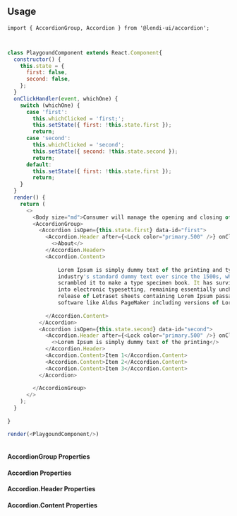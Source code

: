 
## Usage

```
import { AccordionGroup, Accordion } from '@lendi-ui/accordion';
```

```js


class PlaygoundComponent extends React.Component{
  constructor() {
    this.state = {
      first: false,
      second: false,
    };
  }
  onClickHandler(event, whichOne) {
    switch (whichOne) {
      case 'first':
        this.whichClicked = 'first;';
        this.setState({ first: !this.state.first });
        return;
      case 'second':
        this.whichClicked = 'second';
        this.setState({ second: !this.state.second });
        return;
      default:
        this.setState({ first: !this.state.first });
        return;
    }
  }
  render() {
    return (
      <>
        <Body size="md">Consumer will manage the opening and closing of the Accordion</Body>
        <AccordionGroup>
          <Accordion isOpen={this.state.first} data-id="first">
            <Accordion.Header after={<Lock color="primary.500" />} onClick={(event) => this.onClickHandler(event, 'first')}>
              <>About</>
            </Accordion.Header>
            <Accordion.Content>
             
                Lorem Ipsum is simply dummy text of the printing and typesetting industry. Lorem Ipsum has been the
                industry's standard dummy text ever since the 1500s, when an unknown printer took a galley of type and
                scrambled it to make a type specimen book. It has survived not only five centuries, but also the leap
                into electronic typesetting, remaining essentially unchanged. It was popularised in the 1960s with the
                release of Letraset sheets containing Lorem Ipsum passages, and more recently with desktop publishing
                software like Aldus PageMaker including versions of Lorem Ipsum.
             
            </Accordion.Content>
          </Accordion>
          <Accordion isOpen={this.state.second} data-id="second">
            <Accordion.Header after={<Lock color="primary.500" />} onClick={(event) => this.onClickHandler(event, 'second')}>
              <>Lorem Ipsum is simply dummy text of the printing</>
            </Accordion.Header>
            <Accordion.Content>Item 1</Accordion.Content>
            <Accordion.Content>Item 2</Accordion.Content>
            <Accordion.Content>Item 3</Accordion.Content>
          </Accordion>
          
        </AccordionGroup>
      </>
    );
  }
  
}

render(<PlaygoundComponent/>)
            
```

#### AccordionGroup Properties
<PropTable>
  <PropTable.Entry name="children" type="React.ReactNode" description="The AccordionGroup content"/>
  <PropTable.Entry name="isOpen" type="boolean" defaultValue="false" description="To control opening and closing of Accordion Group"/>
</PropTable>


#### Accordion Properties
<PropTable>
  <PropTable.Entry name="children" type="React.ReactNode" description="The Accordion content"/>
  <PropTable.Entry name="isDisabled" type="boolean" defaultValue="false" description="To disable accordion"/>
  <PropTable.Entry name="isOpen" type="boolean" defaultValue="false" description="To control opening and closing of accordion"/>
</PropTable>


#### Accordion.Header Properties
<PropTable>
  <PropTable.Entry name="after" type="React.ReactNode" description="The after icon on Accordion header"/>
  <PropTable.Entry name="onClick" type="(event:React.SyntheticEvent) => void" description="Handle the click event"/>
</PropTable>


#### Accordion.Content Properties
<PropTable>
  <PropTable.Entry name="children" type="React.ReactNode" description="The Accordion content"/>
</PropTable>
